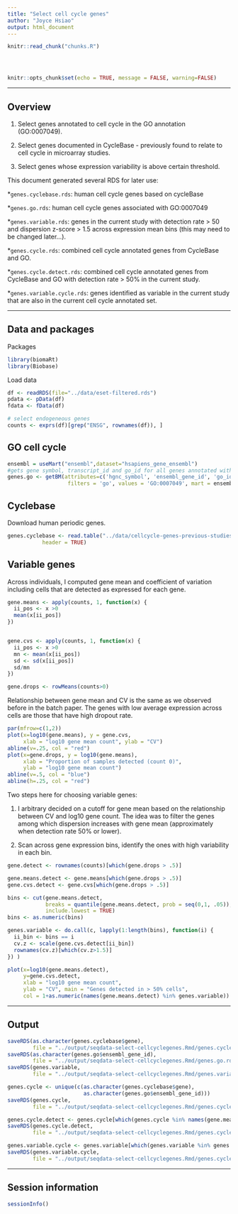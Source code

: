 ```yaml
---
title: "Select cell cycle genes"
author: "Joyce Hsiao"
output: html_document
---
```


<!-- The file analysis/chunks.R contains chunks that define default settings
shared across the workflowr files. -->
```r
knitr::read_chunk("chunks.R")
```

<!-- Update knitr chunk options -->
```r
```

<!-- Insert the date the file was last updated -->
```r
```

<!-- Insert the code version (Git commit SHA1) if Git repository exists and R
 package git2r is installed -->
```r
```

```r
knitr::opts_chunk$set(echo = TRUE, message = FALSE, warning=FALSE)
```

---

## Overview

1. Select genes annotated to cell cycle in the GO annotation (GO:0007049).

2. Select genes documented in CycleBase - previously found to relate to cell cycle in microarray studies. 

3. Select genes whose expression variability is above certain threshold. 


This document generated several RDS for later use:

*`genes.cyclebase.rds`: human cell cycle genes based on cycleBase

*`genes.go.rds`: human cell cycle genes associated with GO:0007049

*`genes.variable.rds`: genes in the current study with detection rate > 50 and dispersion z-score > 1.5 across expression mean bins (this may need to be changed later...).

*`genes.cycle.rds`: combined cell cycle annotated genes from CycleBase and GO.

*`genes.cycle.detect.rds`: combined cell cycle annotated genes from CycleBase and GO with detection rate > 50% in the current study.

*`genes.variable.cycle.rds`: genes identified as variable in the current study that are also in the current cell cycle annotated set.



---

## Data and packages

Packages

```r
library(biomaRt)
library(Biobase)
```

Load data

```r
df <- readRDS(file="../data/eset-filtered.rds")
pdata <- pData(df)
fdata <- fData(df)

# select endogeneous genes
counts <- exprs(df)[grep("ENSG", rownames(df)), ]
```


## GO cell cycle

```r
ensembl = useMart("ensembl",dataset="hsapiens_gene_ensembl") 
#gets gene symbol, transcript_id and go_id for all genes annotated with GO:0007507
genes.go <- getBM(attributes=c('hgnc_symbol', 'ensembl_gene_id', 'go_id'),
                   filters = 'go', values = 'GO:0007049', mart = ensembl)
```


## Cyclebase

Download human periodic genes.


```r
genes.cyclebase <- read.table("../data/cellcycle-genes-previous-studies/human_periodic.tsv",
           header = TRUE)
```

## Variable genes

Across individuals, I computed gene mean and coefficient of variation including cells that are detected as expressed for each gene. 


```r
gene.means <- apply(counts, 1, function(x) {
  ii_pos <- x >0
  mean(x[ii_pos])
})


gene.cvs <- apply(counts, 1, function(x) {
  ii_pos <- x >0
  mn <- mean(x[ii_pos])
  sd <- sd(x[ii_pos])
  sd/mn
})

gene.drops <- rowMeans(counts>0)
```

Relationship between gene mean and CV is the same as we observed before in the batch paper. The genes with low average expression across cells are those that have high dropout rate. 

```r
par(mfrow=c(1,2))
plot(x=log10(gene.means), y = gene.cvs,
     xlab = "log10 gene mean count", ylab = "CV")
abline(v=.25, col = "red")
plot(x=gene.drops, y = log10(gene.means),
     xlab = "Proportion of samples detected (count 0)",
     ylab = "log10 gene mean count")
abline(v=.5, col = "blue")
abline(h=.25, col = "red")
```

Two steps here for choosing variable genes:

1. I arbitrary decided on a cutoff for gene mean based on the relationship between CV and log10 gene count. The idea was to filter the genes among which dispersion increases with gene mean (approximately when detection rate 50% or lower).

2. Scan across gene expression bins, identify the ones with high variability in each bin. 

```r
gene.detect <- rownames(counts)[which(gene.drops > .5)]

gene.means.detect <- gene.means[which(gene.drops > .5)]
gene.cvs.detect <- gene.cvs[which(gene.drops > .5)]

bins <- cut(gene.means.detect, 
            breaks = quantile(gene.means.detect, prob = seq(0,1, .05)), 
            include.lowest = TRUE)
bins <- as.numeric(bins)

genes.variable <- do.call(c, lapply(1:length(bins), function(i) {
  ii_bin <- bins == i
  cv.z <- scale(gene.cvs.detect[ii_bin])
  rownames(cv.z)[which(cv.z>1.5)]
}) )

plot(x=log10(gene.means.detect), 
     y=gene.cvs.detect,
     xlab = "log10 gene mean count",
     ylab = "CV", main = "Genes detected in > 50% cells",
     col = 1+as.numeric(names(gene.means.detect) %in% genes.variable))
```

---

## Output


```r
saveRDS(as.character(genes.cyclebase$gene), 
        file = "../output/seqdata-select-cellcyclegenes.Rmd/genes.cyclebase.rds")
saveRDS(as.character(genes.go$ensembl_gene_id),
        file = "../output/seqdata-select-cellcyclegenes.Rmd/genes.go.rds")
saveRDS(genes.variable,
        file = "../output/seqdata-select-cellcyclegenes.Rmd/genes.variable.rds")

genes.cycle <- unique(c(as.character(genes.cyclebase$gene),
                        as.character(genes.go$ensembl_gene_id)))
saveRDS(genes.cycle,
        file = "../output/seqdata-select-cellcyclegenes.Rmd/genes.cycle.rds")

genes.cycle.detect <- genes.cycle[which(genes.cycle %in% names(gene.means.detect))]
saveRDS(genes.cycle.detect,
        file = "../output/seqdata-select-cellcyclegenes.Rmd/genes.cycle.detect.rds")

genes.variable.cycle <- genes.variable[which(genes.variable %in% genes.cycle)]
saveRDS(genes.variable.cycle,
        file = "../output/seqdata-select-cellcyclegenes.Rmd/genes.cycle.variable.rds")
```


---

## Session information

```r
sessionInfo()
```





